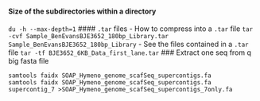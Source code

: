 #### Size of the subdirectories within a directory
`du -h --max-depth=1`
#### `.tar` files
- How to compress into a `.tar` file
`tar -cvf Sample_BenEvansBJE3652_180bp_Library.tar Sample_BenEvansBJE3652_180bp_Library`
- See the files contained in a `.tar` file
`tar -tf BJE3652_6KB_Data_first_lane.tar`
### Extract one seq from q big fasta file 
```
samtools faidx SOAP_Hymeno_genome_scafSeq_supercontigs.fa
samtools faidx SOAP_Hymeno_genome_scafSeq_supercontigs.fa supercontig_7 >SOAP_Hymeno_genome_scafSeq_supercontigs_7only.fa
```
